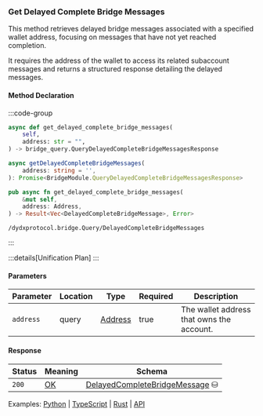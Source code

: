 ### Get Delayed Complete Bridge Messages

This method retrieves delayed bridge messages associated with a specified wallet address, focusing on messages that have not yet reached completion.

It requires the address of the wallet to access its related subaccount messages and returns a structured response detailing the delayed messages.

#### Method Declaration

:::code-group

```python [Python]
async def get_delayed_complete_bridge_messages(
    self,
    address: str = "",
) -> bridge_query.QueryDelayedCompleteBridgeMessagesResponse
```

```typescript [TypeScript]
async getDelayedCompleteBridgeMessages(
    address: string = '',
): Promise<BridgeModule.QueryDelayedCompleteBridgeMessagesResponse>
```

```rust [Rust]
pub async fn get_delayed_complete_bridge_messages(
    &mut self,
    address: Address,
) -> Result<Vec<DelayedCompleteBridgeMessage>, Error>
```

```url [API]
/dydxprotocol.bridge.Query/DelayedCompleteBridgeMessages
```

:::

:::details[Unification Plan]
:::

#### Parameters

| Parameter | Location | Type      | Required | Description                                  |
| --------- | -------- | --------- | -------- | -------------------------------------------- |
| `address` | query    | [Address] | true     | The wallet address that owns the account.    |


#### Response

| Status | Meaning | Schema                           |
| ------ | ------- | -------------------------------- |
| `200`  | [OK]    | [DelayedCompleteBridgeMessage] ⛁ |

Examples: [Python] | [TypeScript] | [Rust] | [API]

[Python]: https://github.com/dydxprotocol/v4-clients/blob/3e8c7e1b960291b7ef273962d374d9934a5c4d33/v4-client-py-v2/examples/validator_get_example.py#L160
[TypeScript]: https://github.com/dydxprotocol/v4-clients/blob/3e8c7e1b960291b7ef273962d374d9934a5c4d33/v4-client-js/examples/validator_get_example.ts#L139
[Rust]: https://github.com/dydxprotocol/v4-clients/blob/3e8c7e1b960291b7ef273962d374d9934a5c4d33/v4-client-rs/client/examples/validator_get.rs#L104
[API]: https://test-dydx-rest.kingnodes.com/dydxprotocol/v4/bridge/delayed_complete_bridge_messages

[Address]: /types/address
[OK]: /types/ok
[DelayedCompleteBridgeMessage]: /types/delayed_complete_bridge_messages
